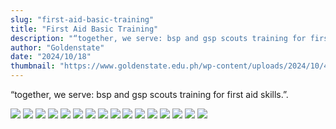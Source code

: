 ```yaml
---
slug: "first-aid-basic-training"
title: "First Aid Basic Training"
description: "“together, we serve: bsp and gsp scouts training for first aid skills.”."
author: "Goldenstate"
date: "2024/10/18"
thumbnail: "https://www.goldenstate.edu.ph/wp-content/uploads/2024/10/461262246_1052124496698434_5115718243636670636_n.jpg"
---
```


“together, we serve: bsp and gsp scouts training for first aid skills.”.

![](https://www.goldenstate.edu.ph/wp-content/uploads/2024/10/461262246_1052124496698434_5115718243636670636_n.jpg)
![](https://www.goldenstate.edu.ph/wp-content/uploads/2024/10/461271836_1052124453365105_7926833512576362576_n.jpg)
![](https://www.goldenstate.edu.ph/wp-content/uploads/2024/10/461271858_1052124250031792_8697045443527635438_n.jpg)
![](https://www.goldenstate.edu.ph/wp-content/uploads/2024/10/461272092_1052124466698437_7983021142436087625_n.jpg)
![](https://www.goldenstate.edu.ph/wp-content/uploads/2024/10/461304870_1052124463365104_8368523973913615132_n.jpg)
![](https://www.goldenstate.edu.ph/wp-content/uploads/2024/10/461305474_1052124480031769_6696799116358304102_n.jpg)
![](https://www.goldenstate.edu.ph/wp-content/uploads/2024/10/461323641_1052124440031773_5913771817670315639_n.jpg)
![](https://www.goldenstate.edu.ph/wp-content/uploads/2024/10/461323830_1052124483365102_8385976105206039238_n.jpg)
![](https://www.goldenstate.edu.ph/wp-content/uploads/2024/10/461327427_1052124380031779_713461856319232828_n.jpg)
![](https://www.goldenstate.edu.ph/wp-content/uploads/2024/10/461328703_1052124253365125_4720341398160864847_n.jpg)
![](https://www.goldenstate.edu.ph/wp-content/uploads/2024/10/461338703_1052124316698452_3157092851305411348_n.jpg)
![](https://www.goldenstate.edu.ph/wp-content/uploads/2024/10/461423360_1052124476698436_3494731178216578362_n.jpg)
![](https://www.goldenstate.edu.ph/wp-content/uploads/2024/10/461424612_1052124420031775_919880240540356185_n.jpg)
![](https://www.goldenstate.edu.ph/wp-content/uploads/2024/10/461435292_1052124470031770_4722454924213146660_n.jpg)
![](https://www.goldenstate.edu.ph/wp-content/uploads/2024/10/461440583_1052124670031750_2030277327533893109_n.jpg)
![](https://www.goldenstate.edu.ph/wp-content/uploads/2024/10/461517122_1052124443365106_1670787304227040482_n.jpg)